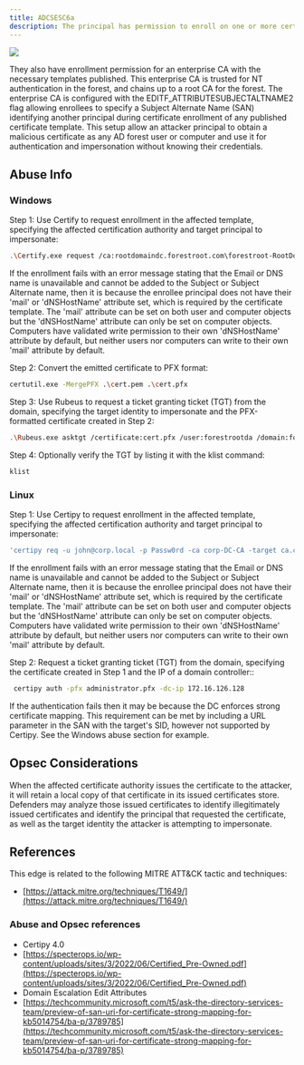 ---
title: ADCSESC6a
description: The principal has permission to enroll on one or more certificate templates allowing for authentication.
---

<Frame>
  <img src="/assets/image-2-1.png"/>
</Frame>


They also have enrollment permission for an enterprise CA with the necessary templates published. This
enterprise CA is trusted for NT authentication in the forest, and chains up to a root CA for the forest.
The enterprise CA is configured with the EDITF_ATTRIBUTESUBJECTALTNAME2 flag allowing enrollees to
specify a Subject Alternate Name (SAN) identifying another principal during certificate enrollment of
any published certificate template. This setup allow an attacker principal to obtain a malicious
certificate as any AD forest user or computer and use it for authentication and impersonation without
knowing their credentials.

## Abuse Info

### Windows

Step 1: Use Certify to request enrollment in the affected template, specifying the affected
certification authority and target principal to impersonate:

```bash
.\Certify.exe request /ca:rootdomaindc.forestroot.com\forestroot-RootDomainDC-CA /template:ESC6 /altname:ForestRootDA /url:"tag:microsoft.com,2022-09-14:sid:S-1-5-21-2697957641-2271029196-387917394-500"
```

If the enrollment fails with an error message stating that the Email or DNS name is unavailable and cannot be added to the Subject or Subject Alternate name, then it is because the enrollee principal does not have their 'mail' or 'dNSHostName' attribute set, which is required by the certificate template. The 'mail' attribute can be set on both user and computer objects but the 'dNSHostName' attribute can only be set on computer objects. Computers have validated write permission to their own 'dNSHostName' attribute by default, but neither users nor computers can write to their own 'mail' attribute by default.

Step 2: Convert the emitted certificate to PFX format:

```bash
certutil.exe -MergePFX .\cert.pem .\cert.pfx
```

Step 3: Use Rubeus to request a ticket granting ticket (TGT) from the domain, specifying the
target identity to impersonate and the PFX-formatted certificate created in Step 2:

```bash
.\Rubeus.exe asktgt /certificate:cert.pfx /user:forestrootda /domain:forestroot.com /ptt
```
Step 4: Optionally verify the TGT by listing it with the klist command:

```bash
klist
```

### Linux

Step 1: Use Certipy to request enrollment in the affected template, specifying the affected
certification authority and target principal to impersonate:

```bash
'certipy req -u john@corp.local -p Passw0rd -ca corp-DC-CA -target ca.corp.local -template ESC6 -upn administrator@corp.local
```

If the enrollment fails with an error message stating that the Email or DNS name is unavailable and cannot be added to the Subject or Subject Alternate name, then it is because the enrollee principal does not have their 'mail' or 'dNSHostName' attribute set, which is required by the certificate template. The 'mail' attribute can be set on both user and computer objects but the 'dNSHostName' attribute can only be set on computer objects. Computers have validated write permission to their own 'dNSHostName' attribute by default, but neither users nor computers can write to their own 'mail' attribute by default.

Step 2: Request a ticket granting ticket (TGT) from the domain, specifying the certificate created in Step 1 and the IP of a domain controller::

```bash
 certipy auth -pfx administrator.pfx -dc-ip 172.16.126.128
```

If the authentication fails then it may be because the DC enforces strong certificate mapping. This
requirement can be met by including a URL parameter in the SAN with the target's SID, however not
supported by Certipy. See the Windows abuse section for example.

## Opsec Considerations

When the affected certificate authority issues the certificate to the attacker, it will retain a local copy
of that certificate in its issued certificates store. Defenders may analyze those issued certificates to
identify illegitimately issued certificates and identify the principal that requested the certificate, as
well as the target identity the attacker is attempting to impersonate.

## References

This edge is related to the following MITRE ATT&CK tactic and techniques:

* [https://attack.mitre.org/techniques/T1649/](https://attack.mitre.org/techniques/T1649/)

### Abuse and Opsec references

* Certipy 4.0
* [https://specterops.io/wp-content/uploads/sites/3/2022/06/Certified_Pre-Owned.pdf](https://specterops.io/wp-content/uploads/sites/3/2022/06/Certified_Pre-Owned.pdf)
* Domain Escalation Edit Attributes
* [https://techcommunity.microsoft.com/t5/ask-the-directory-services-team/preview-of-san-uri-for-certificate-strong-mapping-for-kb5014754/ba-p/3789785](https://techcommunity.microsoft.com/t5/ask-the-directory-services-team/preview-of-san-uri-for-certificate-strong-mapping-for-kb5014754/ba-p/3789785)
